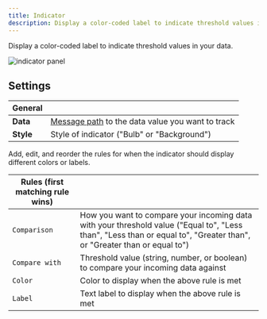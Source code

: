 ```yaml
---
title: Indicator
description: Display a color-coded label to indicate threshold values in your data.
---
```


Display a color-coded label to indicate threshold values in your data.

![indicator panel](/img/docs/visualizing/panels/indicator/panel.webp)

## Settings

| General   |                                                                                                   |
| --------- | ------------------------------------------------------------------------------------------------- |
| **Data**  | [Message path](/docs/visualizing/message-path-syntax) to the data value you want to track |
| **Style** | Style of indicator ("Bulb" or "Background")                                                       |

Add, edit, and reorder the rules for when the indicator should display different colors or labels.

| Rules (first matching rule wins) |                                                                                                                                                                        |
| -------------------------------- | ---------------------------------------------------------------------------------------------------------------------------------------------------------------------- |
| `Comparison`                     | How you want to compare your incoming data with your threshold value ("Equal to", "Less than", "Less than or equal to", "Greater than", or "Greater than or equal to") |
| `Compare with`                   | Threshold value (string, number, or boolean) to compare your incoming data against                                                                                     |
| `Color`                          | Color to display when the above rule is met                                                                                                                            |
| `Label`                          | Text label to display when the above rule is met                                                                                                                       |
